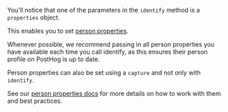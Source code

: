 You'll notice that one of the parameters in the `identify` method is a `properties` object. 

This enables you to set [person properties](/docs/product-analytics/person-properties). 

Whenever possible, we recommend passing in all person properties you have available each time you call identify, as this ensures their person profile on PostHog is up to date.

Person properties can also be set using a `capture` and not only with `identify`. 

See our [person properties docs](/docs/product-analytics/person-properties) for more details on how to work with them and best practices.